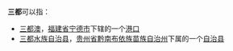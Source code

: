 {{disambig|Cat=二字中國地名消歧義}}
'''三都'''可以指：

*[[三都澳|三都澳]]，[[福建省|福建省]][[宁德市|宁德市]]下辖的一个[[港口|港口]]
*[[三都水族自治县|三都水族自治县]]，[[贵州省|贵州省]][[黔南布依族苗族自治州|黔南布依族苗族自治州]]下属的一个[[自治县|自治县]]